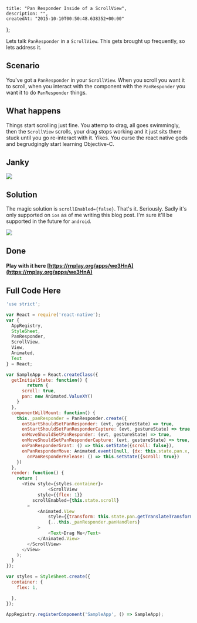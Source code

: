     title: "Pan Responder Inside of a ScrollView",
    description: "",
    createdAt: "2015-10-10T00:50:48.638352+00:00"
};


    

Lets talk `PanResponder` in a `ScrollView`. This gets brought up frequently, so lets address it. 

## Scenario

You've got a `PanResponder` in your `ScrollView`. When you scroll you want it to scroll, when you interact with the component with the `PanResponder` you want it to do `PanResponder` things. 

## What happens

Things start scrolling just fine. You attemp to drag, all goes swimmingly, then the `ScrollView` scrolls, your drag stops working and it just sits there stuck until you go re-interact with it. Yikes. You curse the react native gods and begrudgingly start learning Objective-C.

## Janky

![](https://i.imgur.com/2d8nB6u.gif)

<!-- more -->

## Solution

The magic solution is `scrollEnabled={false}`. That's it. Seriously. Sadly it's only supported on `ios` as of me writing this blog post. I'm sure it'll be supported in the future for `android`.

![](https://i.imgur.com/Z34hsmN.gif)

## Done

#### Play with it here [https://rnplay.org/apps/we3HnA](https://rnplay.org/apps/we3HnA)


## Full Code Here


```javascript
'use strict';

var React = require('react-native');
var {
  AppRegistry,
  StyleSheet,
  PanResponder,
  ScrollView,
  View,
  Animated,
  Text
} = React;

var SampleApp = React.createClass({
  getInitialState: function() {
        return {
      scroll: true,
      pan: new Animated.ValueXY()
    }
  },
  componentWillMount: function() {
    this._panResponder = PanResponder.create({
      onStartShouldSetPanResponder: (evt, gestureState) => true,
      onStartShouldSetPanResponderCapture: (evt, gestureState) => true,
      onMoveShouldSetPanResponder: (evt, gestureState) => true,
      onMoveShouldSetPanResponderCapture: (evt, gestureState) => true,
      onPanResponderGrant: () => this.setState({scroll: false}),
      onPanResponderMove: Animated.event([null, {dx: this.state.pan.x, dy: this.state.pan.y}]),
        onPanResponderRelease: () => this.setState({scroll: true})
    })
  },
  render: function() {
    return (
      <View style={styles.container}>
                <ScrollView 
            style={{flex: 1}}
          scrollEnabled={this.state.scroll}                      
        >
            <Animated.View 
                style={{transform: this.state.pan.getTranslateTransform(), position: 'absolute', left: 150, top: 150}}
                {...this._panResponder.panHandlers}
            >
                <Text>Drag Me</Text>
            </Animated.View>
        </ScrollView>
      </View>
    );
  }
});

var styles = StyleSheet.create({
  container: {
    flex: 1,

  },
});

AppRegistry.registerComponent('SampleApp', () => SampleApp);
```
